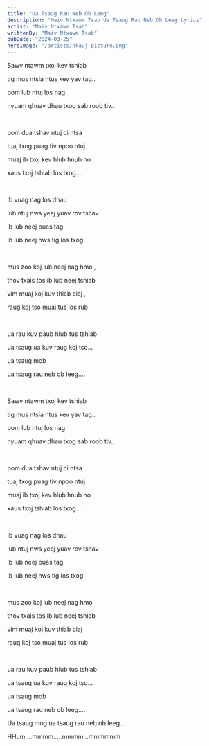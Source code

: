 ```yaml
---
title: "Ua Tsaug Rau Neb Ob Leeg"
description: "Maiv Ntxawm Tsab Ua Tsaug Rau Neb Ob Leeg Lyrics"
artist: "Maiv Ntxawm Tsab"
writtenBy: "Maiv Ntxawm Tsab"
pubDate: "2024-03-25"
heroImage: "/artists/nkauj-picture.png"
---
```


Sawv ntawm txoj kev tshiab

tig mus ntsia ntus kev yav tag..

pom lub ntuj los nag

nyuam qhuav dhau txog sab roob tiv..

<br />

pom dua tshav ntuj ci ntsa

tuaj txog puag tiv npoo ntuj

muaj ib txoj kev hlub hnub no

xaus txoj tshiab los txog....

<br />

Ib vuag nag los dhau

lub ntuj nws yeej yuav rov tshav

ib lub neej puas tag

ib lub neej nws tig los txog

<br />

mus zoo koj lub neej nag hmo ,

thov txais tos ib lub neej tshiab

vim muaj koj kuv thiab ciaj ,

raug koj tso muaj tus los rub

<br />

ua rau kuv paub hlub tus tshiab

ua tsaug ua kuv raug koj tso...

ua tsaug mob

ua tsaug rau neb ob leeg....

<br />

Sawv ntawm txoj kev tshiab

tig mus ntsia ntus kev yav tag..

pom lub ntuj los nag

nyuam qhuav dhau txog sab roob tiv..

<br />

pom dua tshav ntuj ci ntsa

tuaj txog puag tiv npoo ntuj

muaj ib txoj kev hlub hnub no

xaus txoj tshiab los txog....

<br />

Ib vuag nag los dhau

lub ntuj nws yeej yuav rov tshav

ib lub neej puas tag

ib lub neej nws tig los txog

<br />

mus zoo koj lub neej nag hmo

thov txais tos ib lub neej tshiab

vim muaj koj kuv thiab ciaj

raug koj tso muaj tus los rub

<br />

ua rau kuv paub hlub tus tshiab

ua tsaug ua kuv raug koj tso...

ua tsaug mob

ua tsaug rau neb ob leeg....

Ua tsaug mog ua tsaug rau neb ob leeg...

HHum....mmmm.....mmmm...mmmmmm
